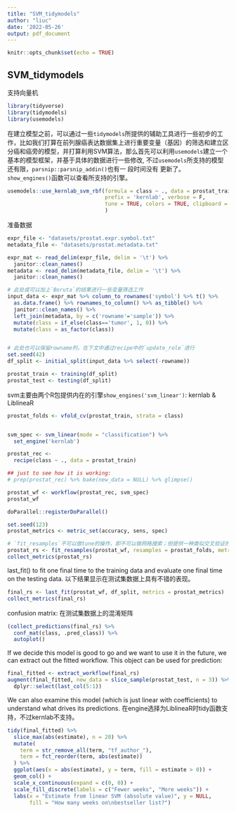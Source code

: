 ```yaml
---
title: "SVM_tidymodels"
author: "liuc"
date: '2022-05-26'
output: pdf_document
---
```


```r
knitr::opts_chunk$set(echo = TRUE)
```

## SVM_tidymodels
支持向量机

```r
library(tidyverse)
library(tidymodels)
library(usemodels)

```


在建立模型之前，可以通过一些`tidymodels`所提供的辅助工具进行一些初步的工作，比如我们打算在前列腺癌表达数据集上进行重要变量（基因）的筛选和建立区分癌和癌旁的模型，并打算利用SVM算法，那么首先可以利用`usemodels`建立一个基本的模型框架，并基于具体的数据进行一些修改, 不过`usemodels`所支持的模型还有限，`parsnip::parsnip_addin()`也有一 段时间没有 更新了。
`show_engines()`函数可以查看所支持的引擎。
```r
usemodels::use_kernlab_svm_rbf(formula = class ~ ., data = prostat_train,
                               prefix = 'kernlab', verbose = F,
                               tune = TRUE, colors = TRUE, clipboard = F
                               )
```


准备数据
```r
expr_file <- "datasets/prostat.expr.symbol.txt"
metadata_file <- "datasets/prostat.metadata.txt"

expr_mat <- read_delim(expr_file, delim = '\t') %>% 
  janitor::clean_names()
metadata <- read_delim(metadata_file, delim = '\t') %>% 
  janitor::clean_names()

# 此处或可以加上`Boruta`的结果进行一些变量筛选工作
input_data <- expr_mat %>% column_to_rownames('symbol') %>% t() %>% 
  as.data.frame() %>% rownames_to_column() %>% as_tibble() %>% 
  janitor::clean_names() %>% 
  left_join(metadata, by = c('rowname'='sample')) %>% 
  mutate(class = if_else(class=='tumor', 1, 0)) %>% 
  mutate(class = as_factor(class))


# 此处也可以保留rowname列，在下文中通过recipe中的`update_role`进行
set.seed(42)
df_split <- initial_split(input_data %>% select(-rowname))

prostat_train <- training(df_split)
prostat_test <- testing(df_split)
```



svm主要由两个R包提供内在的引擎`show_engines('svm_linear')`: kernlab & LiblineaR
```r
prostat_folds <- vfold_cv(prostat_train, strata = class)


svm_spec <- svm_linear(mode = "classification") %>% 
  set_engine('kernlab')

prostat_rec <-
  recipe(class ~ ., data = prostat_train)

## just to see how it is working:
# prep(prostat_rec) %>% bake(new_data = NULL) %>% glimpse()

prostat_wf <- workflow(prostat_rec, svm_spec)
prostat_wf
```



```r
doParallel::registerDoParallel()

set.seed(123)
prostat_metrics <- metric_set(accuracy, sens, spec)

# `fit_resamples`不可以做tune的操作，即不可以做网格搜索；但提供一种类似交叉验证的操作
prostat_rs <- fit_resamples(prostat_wf, resamples = prostat_folds, metrics = prostat_metrics)
collect_metrics(prostat_rs)
```


last_fit() to fit one final time to the training data and evaluate one final time on the testing data.
以下结果显示在测试集数据上具有不错的表现。
```r
final_rs <- last_fit(prostat_wf, df_split, metrics = prostat_metrics)
collect_metrics(final_rs)
```


confusion matrix:
在测试集数据上的混淆矩阵
```r
(collect_predictions(final_rs) %>%
  conf_mat(class, .pred_class)) %>%
  autoplot()
```


If we decide this model is good to go and we want to use it in the future, we can extract out the fitted workflow. This object can be used for prediction:
```r
final_fitted <- extract_workflow(final_rs)
augment(final_fitted, new_data = slice_sample(prostat_test, n = 3)) %>% 
  dplyr::select(last_col(5:1))
```


We can also examine this model (which is just linear with coefficients) to understand what drives its predictions.
在engine选择为LiblineaR时tidy函数支持，不过kernlab不支持。
```r
tidy(final_fitted) %>%
  slice_max(abs(estimate), n = 20) %>%
  mutate(
    term = str_remove_all(term, "tf_author_"),
    term = fct_reorder(term, abs(estimate))
  ) %>%
  ggplot(aes(x = abs(estimate), y = term, fill = estimate > 0)) +
  geom_col() +
  scale_x_continuous(expand = c(0, 0)) +
  scale_fill_discrete(labels = c("Fewer weeks", "More weeks")) +
  labs(x = "Estimate from linear SVM (absolute value)", y = NULL, 
       fill = "How many weeks on\nbestseller list?")
```





